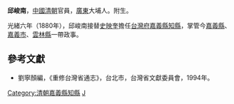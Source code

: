 '''邱峻南'''，[[中國|中國]][[清朝|清朝]]官員，[[廣東|廣東]]大埔人。附生。

光緒六年（1880年），邱峻南接替[[史映奎|史映奎]]擔任[[台灣府|台灣府]][[嘉義縣_(清朝)|嘉義縣]][[知縣|知縣]]，掌管今[[嘉義縣|嘉義縣]]、[[嘉義市|嘉義市]]、[[雲林縣|雲林縣]]一帶政事。

==參考文獻==
*劉寧顏編，《重修台灣省通志》，台北市，台灣省文獻委員會，1994年。

{{台湾人物小作品}}

{{start box}}
{{s-before|[[史映奎|史映奎]]}}
{{s-title|[[嘉義縣|嘉義縣]][[知縣|知縣]]|1880年上任}}
{{s-after|[[潘文鳳|潘文鳳]]}}
{{end box}}

[[Category:清朝嘉義縣知縣|Category:清朝嘉義縣知縣]]
[[Category:邱姓|J]]
